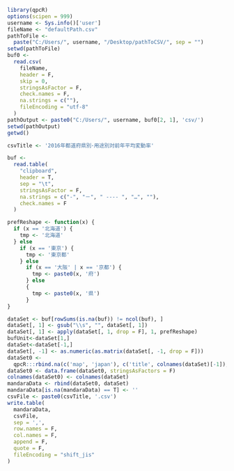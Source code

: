 ```r
library(qpcR)
options(scipen = 999)
username <- Sys.info()['user']
fileName <- "defaultPath.csv"
pathToFile <-
  paste("C:/Users/", username, "/Desktop/pathToCSV/", sep = "")
setwd(pathToFile)
buf0 <-
  read.csv(
    fileName,
    header = F,
    skip = 0,
    stringsAsFactor = F,
    check.names = F,
    na.strings = c(""),
    fileEncoding = "utf-8"
  )
pathOutput <- paste0("C:/Users/", username, buf0[2, 1], 'csv/')
setwd(pathOutput)
getwd()
```

```r
csvTitle <- '2016年都道府県別･用途別対前年平均変動率'
```

```r
buf <-
  read.table(
    "clipboard",
    header = T,
    sep = "\t",
    stringsAsFactor = F,
    na.strings = c("-", "－", " ---- ", "…", ""),
    check.names = F
  )

prefReshape <- function(x) {
  if (x == '北海道') {
    tmp <- '北海道'
  } else
    if (x == '東京') {
      tmp <- '東京都'
    } else
      if (x == '大阪' | x == '京都') {
        tmp <- paste0(x, '府')
      } else
      {
        tmp <- paste0(x, '県')
      }
}
```

```r
dataSet <- buf[rowSums(is.na(buf)) != ncol(buf), ]
dataSet[, 1] <- gsub("\\s", "", dataSet[, 1])
dataSet[, 1] <- apply(dataSet[, 1, drop = F], 1, prefReshape)
bufUnit<-dataSet[1,]
dataSet<-dataSet[-1,]
dataSet[, -1] <- as.numeric(as.matrix(dataSet[, -1, drop = F]))
dataSet0 <-
  qpcR:::rbind.na(c('map', 'japan'), c('title', colnames(dataSet)[-1]), c('unit',unlist(bufUnit[-1])))
dataSet0 <- data.frame(dataSet0, stringsAsFactors = F)
colnames(dataSet0) <- colnames(dataSet)
mandaraData <- rbind(dataSet0, dataSet)
mandaraData[is.na(mandaraData) == T] <- ''
csvFile <- paste0(csvTitle, '.csv')
write.table(
  mandaraData,
  csvFile,
  sep = ',',
  row.names = F,
  col.names = F,
  append = F,
  quote = F,
  fileEncoding = "shift_jis"
)
```